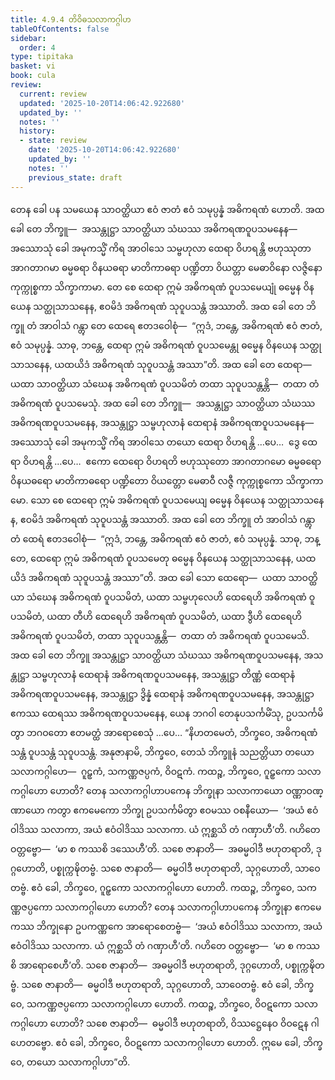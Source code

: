 ```yaml
---
title: 4.9.4 တိဝိဓသလာကဂ္ဂါဟ
tableOfContents: false
sidebar:
  order: 4
type: tipitaka
basket: vi
book: cula
review:
  current: review
  updated: '2025-10-20T14:06:42.922680'
  updated_by: ''
  notes: ''
  history:
  - state: review
    date: '2025-10-20T14:06:42.922680'
    updated_by: ''
    notes: ''
    previous_state: draft
---
```



<DynamicBreadcrumb />


<ReviewStatus review={frontmatter.review} showDetails={true} />

<HypothesisAnnotation frontmatter={frontmatter} />

<Division number="235" book="cula" e="ch" v="4" p="227">

<Paragraph number="960" book="cula">
တေန ခေါ ပန သမယေန သာဝတ္ထိယာ ဧဝံ ဇာတံ ဧဝံ သမုပ္ပန္နံ အဓိကရဏံ ဟောတိ. အထ ခေါ တေ ဘိက္ခူ—  အသန္တုဋ္ဌာ သာဝတ္ထိယာ သံဃဿ အဓိကရဏဝူပသမနေန—  အဿောသုံ ခေါ အမုကသ္မိံ ကိရ အာဝါသေ သမ္ဗဟုလာ ထေရာ ဝိဟရန္တိ ဗဟုဿုတာ အာဂတာဂမာ ဓမ္မဓရာ ဝိနယဓရာ မာတိကာဓရာ ပဏ္ဍိတာ ဝိယတ္တာ မေဓာဝိနော လဇ္ဇိနော ကုက္ကုစ္စကာ သိက္ခာကာမာ. တေ စေ ထေရာ ဣမံ အဓိကရဏံ ဝူပသမေယျုံ ဓမ္မေန ဝိနယေန သတ္ထုသာသနေန, ဧဝမိဒံ အဓိကရဏံ သုဝူပသန္တံ အဿာတိ. အထ ခေါ တေ ဘိက္ခူ တံ အာဝါသံ ဂန္တွာ တေ ထေရေ ဧတဒဝေါစုံ—  “ဣဒံ, ဘန္တေ, အဓိကရဏံ ဧဝံ ဇာတံ, ဧဝံ သမုပ္ပန္နံ. သာဓု, ဘန္တေ, ထေရာ ဣမံ အဓိကရဏံ ဝူပသမေန္တု ဓမ္မေန ဝိနယေန သတ္ထုသာသနေန, ယထယိဒံ အဓိကရဏံ သုဝူပသန္တံ အဿာ”တိ. အထ ခေါ တေ ထေရာ—  ယထာ သာဝတ္ထိယာ သံဃေန အဓိကရဏံ ဝူပသမိတံ တထာ သုဝူပသန္တန္တိ—  တထာ တံ အဓိကရဏံ ဝူပသမေသုံ.
</Paragraph>

<Paragraph number="961" book="cula">
အထ ခေါ တေ ဘိက္ခူ—  အသန္တုဋ္ဌာ သာဝတ္ထိယာ သံဃဿ အဓိကရဏဝူပသမနေန, အသန္တုဋ္ဌာ သမ္ဗဟုလာနံ ထေရာနံ အဓိကရဏဝူပသမနေန—  အဿောသုံ ခေါ အမုကသ္မိံ ကိရ အာဝါသေ တယော ထေရာ ဝိဟရန္တိ …ပေ…  ဒွေ ထေရာ ဝိဟရန္တိ …ပေ…  ဧကော ထေရော ဝိဟရတိ ဗဟုဿုတော အာဂတာဂမော ဓမ္မဓရော ဝိနယဓရော မာတိကာဓရော ပဏ္ဍိတော ဝိယတ္တော မေဓာဝီ လဇ္ဇီ ကုက္ကုစ္စကော သိက္ခာကာမော. သော စေ ထေရော ဣမံ အဓိကရဏံ ဝူပသမေယျ ဓမ္မေန ဝိနယေန သတ္ထုသာသနေန, ဧဝမိဒံ အဓိကရဏံ သုဝူပသန္တံ အဿာတိ. အထ ခေါ တေ ဘိက္ခူ တံ အာဝါသံ ဂန္တွာ တံ ထေရံ ဧတဒဝေါစုံ—  “ဣဒံ, ဘန္တေ, အဓိကရဏံ ဧဝံ ဇာတံ, ဧဝံ သမုပ္ပန္နံ. သာဓု, ဘန္တေ, ထေရော ဣမံ အဓိကရဏံ ဝူပသမေတု ဓမ္မေန ဝိနယေန သတ္ထုသာသနေန, ယထယိဒံ အဓိကရဏံ သုဝူပသန္တံ အဿာ”တိ. အထ ခေါ သော ထေရော—  ယထာ သာဝတ္ထိယာ သံဃေန အဓိကရဏံ ဝူပသမိတံ, ယထာ သမ္ဗဟုလေဟိ ထေရေဟိ အဓိကရဏံ ဝူပသမိတံ, ယထာ တီဟိ ထေရေဟိ အဓိကရဏံ ဝူပသမိတံ, ယထာ ဒွီဟိ ထေရေဟိ အဓိကရဏံ ဝူပသမိတံ, တထာ သုဝူပသန္တန္တိ—  တထာ တံ အဓိကရဏံ ဝူပသမေသိ.
</Paragraph>

<Paragraph number="962" book="cula">
အထ ခေါ တေ ဘိက္ခူ အသန္တုဋ္ဌာ သာဝတ္ထိယာ သံဃဿ အဓိကရဏဝူပသမနေန, အသန္တုဋ္ဌာ သမ္ဗဟုလာနံ ထေရာနံ အဓိကရဏဝူပသမနေန, အသန္တုဋ္ဌာ တိဏ္ဏံ ထေရာနံ အဓိကရဏဝူပသမနေန, အသန္တုဋ္ဌာ ဒွိန္နံ ထေရာနံ အဓိကရဏဝူပသမနေန, အသန္တုဋ္ဌာ ဧကဿ ထေရဿ အဓိကရဏဝူပသမနေန, ယေန ဘဂဝါ တေနုပသင်္ကမိံသု, ဥပသင်္ကမိတွာ ဘဂဝတော ဧတမတ္ထံ အာရောစေသုံ …ပေ…
</Paragraph>

<Paragraph number="963" book="cula">
“နိဟတမေတံ, ဘိက္ခဝေ, အဓိကရဏံ သန္တံ ဝူပသန္တံ သုဝူပသန္တံ. အနုဇာနာမိ, ဘိက္ခဝေ, တေသံ ဘိက္ခူနံ သညတ္တိယာ တယော သလာကဂ္ဂါဟေ—  ဂူဠှကံ, သကဏ္ဏဇပ္ပကံ, ဝိဝဋကံ.
</Paragraph>

<Paragraph number="964" book="cula">
ကထဉ္စ, ဘိက္ခဝေ, ဂူဠှကော သလာကဂ္ဂါဟော ဟောတိ? တေန သလာကဂ္ဂါဟာပကေန ဘိက္ခုနာ သလာကာယော ဝဏ္ဏာဝဏ္ဏာယော ကတွာ ဧကမေကော ဘိက္ခု ဥပသင်္ကမိတွာ ဧဝမဿ ဝစနီယော—  ‘အယံ ဧဝံဝါဒိဿ သလာကာ, အယံ ဧဝံဝါဒိဿ သလာကာ. ယံ ဣစ္ဆသိ တံ ဂဏှာဟီ’တိ. ဂဟိတေ ဝတ္တဗ္ဗော—  ‘မာ စ ကဿစိ ဒဿေဟီ’တိ. သစေ ဇာနာတိ—  အဓမ္မဝါဒီ ဗဟုတရာတိ, ဒုဂ္ဂဟောတိ, ပစ္စုက္ကဍ္ဎိတဗ္ဗံ. သစေ ဇာနာတိ—  ဓမ္မဝါဒီ ဗဟုတရာတိ, သုဂ္ဂဟောတိ, သာဝေတဗ္ဗံ. ဧဝံ ခေါ, ဘိက္ခဝေ, ဂူဠှကော သလာကဂ္ဂါဟော ဟောတိ.
</Paragraph>

<Paragraph number="965" book="cula">
ကထဉ္စ, ဘိက္ခဝေ, သကဏ္ဏဇပ္ပကော သလာကဂ္ဂါဟော ဟောတိ? တေန သလာကဂ္ဂါဟာပကေန ဘိက္ခုနာ ဧကမေကဿ ဘိက္ခုနော ဥပကဏ္ဏကေ အာရောစေတဗ္ဗံ—  ‘အယံ ဧဝံဝါဒိဿ သလာကာ, အယံ ဧဝံဝါဒိဿ သလာကာ. ယံ ဣစ္ဆသိ တံ ဂဏှာဟီ’တိ. ဂဟိတေ ဝတ္တဗ္ဗော—  ‘မာ စ ကဿစိ အာရောစေဟီ’တိ. သစေ ဇာနာတိ—  အဓမ္မဝါဒီ ဗဟုတရာတိ, ဒုဂ္ဂဟောတိ, ပစ္စုက္ကဍ္ဎိတဗ္ဗံ. သစေ ဇာနာတိ—  ဓမ္မဝါဒီ ဗဟုတရာတိ, သုဂ္ဂဟောတိ, သာဝေတဗ္ဗံ. ဧဝံ ခေါ, ဘိက္ခဝေ, သကဏ္ဏဇပ္ပကော သလာကဂ္ဂါဟော ဟောတိ.
</Paragraph>

<Paragraph number="966" book="cula">
ကထဉ္စ, ဘိက္ခဝေ, ဝိဝဋကော သလာကဂ္ဂါဟော ဟောတိ? သစေ ဇာနာတိ—  ဓမ္မဝါဒီ ဗဟုတရာတိ, ဝိဿဋ္ဌေနေဝ ဝိဝဋေန ဂါဟေတဗ္ဗော. ဧဝံ ခေါ, ဘိက္ခဝေ, ဝိဝဋကော သလာကဂ္ဂါဟော ဟောတိ. ဣမေ ခေါ, ဘိက္ခဝေ, တယော သလာကဂ္ဂါဟာ”တိ.
</Paragraph>
</Division>